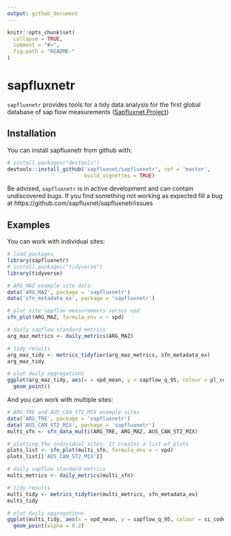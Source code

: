 ```yaml
---
output: github_document
---
```


<!-- README.md is generated from README.Rmd. Please edit that file -->

```r
knitr::opts_chunk$set(
  collapse = TRUE,
  comment = "#>",
  fig.path = "README-"
)
```

# sapfluxnetr

`sapfluxnetr` provides tools for a tidy data analysis for the first global
database of sap flow measurements
([Sapfluxnet Project](http://sapfluxnet.creaf.cat/app))

## Installation

You can install sapfluxnetr from github with:

```r
# install.packages("devtools")
devtools::install_github('sapfluxnet/sapfluxnetr', ref = 'master',
                         build_vignettes = TRUE)
```

Be advised, `sapfluxnetr` is in active development and can contain undiscovered
bugs. If you find something not working as expected fill a bug at
https://github.com/sapfluxnet/sapfluxnetr/issues

## Examples

You can work with individual sites:

```r
# load packages
library(sapfluxnetr)
# install.packages("tidyverse")
library(tidyverse)

# ARG_MAZ example site data
data('ARG_MAZ', package = 'sapfluxnetr')
data('sfn_metadata_ex', package = 'sapfluxnetr')

# plot site sapflow measurements versus vpd
sfn_plot(ARG_MAZ, formula_env = ~ vpd)

# daily sapflow standard metrics
arg_maz_metrics <- daily_metrics(ARG_MAZ)

# tidy results
arg_maz_tidy <- metrics_tidyfier(arg_maz_metrics, sfn_metadata_ex)
arg_maz_tidy

# plot daily aggregations
ggplot(arg_maz_tidy, aes(x = vpd_mean, y = sapflow_q_95, colour = pl_code)) +
  geom_point()
```

And you can work with multiple sites:

```r
# ARG_TRE and AUS_CAN_ST2_MIX example sites
data('ARG_TRE', package = 'sapfluxnetr')
data('AUS_CAN_ST2_MIX', package = 'sapfluxnetr')
multi_sfn <- sfn_data_multi(ARG_TRE, ARG_MAZ, AUS_CAN_ST2_MIX)

# plotting the individual sites. It creates a list of plots
plots_list <- sfn_plot(multi_sfn, formula_env = ~ vpd)
plots_list[['AUS_CAN_ST2_MIX']]

# daily sapflow standard metrics
multi_metrics <- daily_metrics(multi_sfn)

# tidy results
multi_tidy <- metrics_tidyfier(multi_metrics, sfn_metadata_ex)
multi_tidy

# plot daily aggregations
ggplot(multi_tidy, aes(x = vpd_mean, y = sapflow_q_95, colour = si_code)) +
  geom_point(alpha = 0.2)
```

